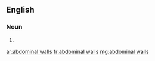 ==English==

===Noun===
{{head|en|plural}}

# {{plural of|abdominal wall|lang=en|nocat=1}}

[[ar:abdominal walls]]
[[fr:abdominal walls]]
[[mg:abdominal walls]]